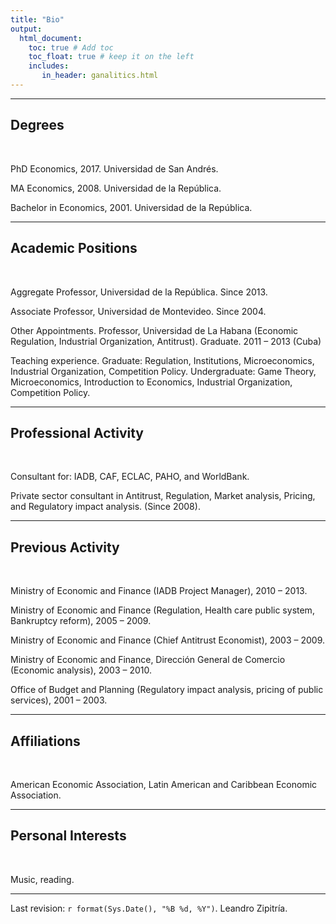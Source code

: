 ```yaml
---
title: "Bio"
output: 
  html_document:
    toc: true # Add toc
    toc_float: true # keep it on the left
    includes:
       in_header: ganalitics.html
---
```


---

## Degrees

\

PhD Economics, 2017. Universidad de San Andrés. 

MA Economics, 2008. Universidad de la República.

Bachelor in Economics, 2001. Universidad de la República.

---

## Academic Positions

\

Aggregate Professor, Universidad de la República. Since 2013.

Associate Professor, Universidad de Montevideo. Since 2004.

Other Appointments. Professor, Universidad de La Habana (Economic Regulation, Industrial Organization, Antitrust). Graduate. 2011 –  2013 (Cuba)

Teaching experience. Graduate: Regulation, Institutions, Microeconomics, Industrial Organization, Competition Policy. Undergraduate: Game Theory, Microeconomics, Introduction to Economics, Industrial Organization, Competition Policy.

---

## Professional Activity

\

Consultant for: IADB, CAF, ECLAC, PAHO, and WorldBank.

Private sector consultant in Antitrust, Regulation, Market analysis, Pricing, and Regulatory impact analysis. (Since 2008).


---

## Previous Activity

\

Ministry of Economic and Finance (IADB Project Manager), 2010 – 2013.

Ministry of Economic and Finance (Regulation, Health care public system, Bankruptcy reform), 2005 – 2009.

Ministry of Economic and Finance (Chief Antitrust Economist), 2003 – 2009.

Ministry of Economic and Finance, Dirección General de Comercio (Economic analysis), 2003 – 2010.

Office of Budget and Planning (Regulatory impact analysis, pricing of public services), 2001 – 2003.

---

## Affiliations

\

American Economic Association, Latin American and Caribbean Economic Association.

---

## Personal Interests

\

Music, reading.

***

Last revision: `r format(Sys.Date(), "%B %d, %Y")`. Leandro Zipitría.